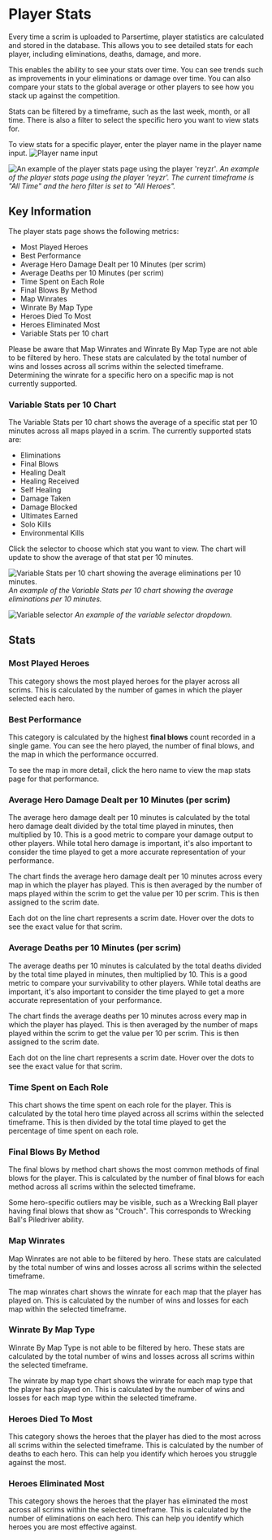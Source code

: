 
# Player Stats

Every time a scrim is uploaded to Parsertime, player statistics are calculated 
and stored in the database. This allows you to see detailed stats for each player, 
including eliminations, deaths, damage, and more.

This enables the ability to see your stats over time. You can see trends such as
improvements in your eliminations or damage over time. You can also compare your
stats to the global average or other players to see how you stack up against the 
competition.

Stats can be filtered by a timeframe, such as the last week, month, or all time.
There is also a filter to select the specific hero you want to view stats for.

To view stats for a specific player, enter the player name in the player name input.
![Player name input](/player-name-input.png)

![An example of the player stats page using the player 'reyzr'.](/reyzr-stats.png)
*An example of the player stats page using the player 'reyzr'. The current timeframe 
is "All Time" and the hero filter is set to "All Heroes".*

## Key Information

The player stats page shows the following metrics:
- Most Played Heroes
- Best Performance
- Average Hero Damage Dealt per 10 Minutes (per scrim)
- Average Deaths per 10 Minutes (per scrim)
- Time Spent on Each Role
- Final Blows By Method
- Map Winrates
- Winrate By Map Type
- Heroes Died To Most
- Heroes Eliminated Most
- Variable Stats per 10 chart

<Callout type="warning">
    Please be aware that Map Winrates and Winrate By Map Type are not able to be filtered by hero.
    These stats are calculated by the total number of wins and losses across all scrims within the selected timeframe.
    Determining the winrate for a specific hero on a specific map is not currently supported.
</Callout>

### Variable Stats per 10 Chart

The Variable Stats per 10 chart shows the average of a specific stat per 10 minutes across all maps played in a scrim.
The currently supported stats are:

- Eliminations
- Final Blows
- Healing Dealt
- Healing Received
- Self Healing
- Damage Taken
- Damage Blocked
- Ultimates Earned
- Solo Kills
- Environmental Kills

Click the selector to choose which stat you want to view. The chart will update to show the average of that stat per 10 minutes.

![Variable Stats per 10 chart showing the average eliminations per 10 minutes.](/variable-stat.png)
*An example of the Variable Stats per 10 chart showing the average eliminations per 10 minutes.*

![Variable selector](/variable-dropdown.png)
*An example of the variable selector dropdown.*

## Stats

### Most Played Heroes

This category shows the most played heroes for the player across all scrims.
This is calculated by the number of games in which the player selected each hero.

### Best Performance

This category is calculated by the highest **final blows** count recorded in a single game.
You can see the hero played, the number of final blows, and the map in which the performance occurred.

To see the map in more detail, click the hero name to view the map stats page for that performance.

### Average Hero Damage Dealt per 10 Minutes (per scrim)

The average hero damage dealt per 10 minutes is calculated by the total hero damage dealt divided by the total time played in minutes, 
then multiplied by 10. This is a good metric to compare your damage output to other players. While total hero damage is important,
it's also important to consider the time played to get a more accurate representation of your performance.

The chart finds the average hero damage dealt per 10 minutes across every map in which the player has played. This is then averaged
by the number of maps played within the scrim to get the value per 10 per scrim. This is then assigned to the scrim date.

Each dot on the line chart represents a scrim date. Hover over the dots to see the exact value for that scrim.

### Average Deaths per 10 Minutes (per scrim)

The average deaths per 10 minutes is calculated by the total deaths divided by the total time played in minutes, 
then multiplied by 10. This is a good metric to compare your survivability to other players. While total deaths are important,
it's also important to consider the time played to get a more accurate representation of your performance.

The chart finds the average deaths per 10 minutes across every map in which the player has played. This is then averaged
by the number of maps played within the scrim to get the value per 10 per scrim. This is then assigned to the scrim date.

Each dot on the line chart represents a scrim date. Hover over the dots to see the exact value for that scrim.

### Time Spent on Each Role

This chart shows the time spent on each role for the player. This is calculated by the total hero time played across all scrims within
the selected timeframe. This is then divided by the total time played to get the percentage of time spent on each role.

### Final Blows By Method

The final blows by method chart shows the most common methods of final blows for the player. This is calculated by the number of final
blows for each method across all scrims within the selected timeframe.

Some hero-specific outliers may be visible, such as a Wrecking Ball player having final blows that show as "Crouch". This
corresponds to Wrecking Ball's Piledriver ability.

### Map Winrates
<Callout type="warning">
    Map Winrates are not able to be filtered by hero. These stats 
    are calculated by the total number of wins and losses
    across all scrims within the selected timeframe.
</Callout>

The map winrates chart shows the winrate for each map that the player has played on. This is calculated by the number of wins and losses
for each map within the selected timeframe.

### Winrate By Map Type
<Callout type="warning">
    Winrate By Map Type is not able to be filtered by hero. These stats 
    are calculated by the total number of wins and losses
    across all scrims within the selected timeframe.
</Callout>

The winrate by map type chart shows the winrate for each map type that the player has played on. This is calculated by the number of wins
and losses for each map type within the selected timeframe.

### Heroes Died To Most

This category shows the heroes that the player has died to the most across all scrims within the selected timeframe. This is calculated by
the number of deaths to each hero. This can help you identify which heroes you struggle against the most.

### Heroes Eliminated Most

This category shows the heroes that the player has eliminated the most across all scrims within the selected timeframe. This is calculated
by the number of eliminations on each hero. This can help you identify which heroes you are most effective against.
